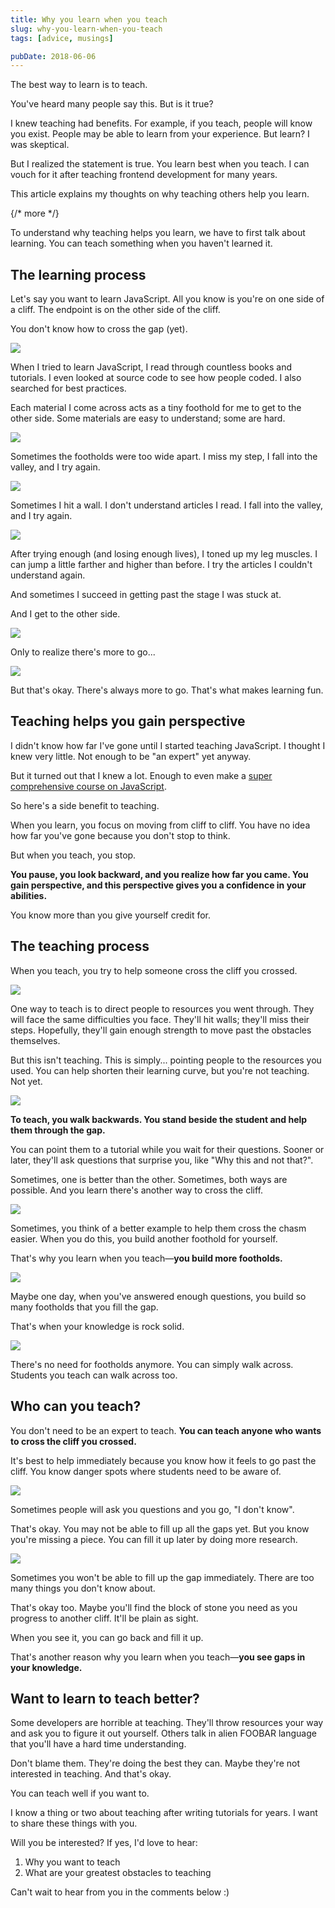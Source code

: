 ```yaml
---
title: Why you learn when you teach
slug: why-you-learn-when-you-teach
tags: [advice, musings]

pubDate: 2018-06-06
---
```


The best way to learn is to teach.

You've heard many people say this. But is it true?

I knew teaching had benefits. For example, if you teach, people will know you exist. People may be able to learn from your experience. But learn? I was skeptical.

But I realized the statement is true. You learn best when you teach. I can vouch for it after teaching frontend development for many years.

This article explains my thoughts on why teaching others help you learn.

{/* more */}

<div class='jsCkClone' data-should-not-clone></div>

To understand why teaching helps you learn, we have to first talk about learning. You can teach something when you haven't learned it.

## The learning process

Let's say you want to learn JavaScript. All you know is you're on one side of a cliff. The endpoint is on the other side of the cliff.

You don't know how to cross the gap (yet).

<Image src='/images/2018/teaching/comic1.jpg' />

When I tried to learn JavaScript, I read through countless books and tutorials. I even looked at source code to see how people coded. I also searched for best practices.

Each material I come across acts as a tiny foothold for me to get to the other side. Some materials are easy to understand; some are hard.

<Image src='/images/2018/teaching/comic2.jpg' />

Sometimes the footholds were too wide apart. I miss my step, I fall into the valley, and I try again.

<Image src='/images/2018/teaching/comic3.jpg' />

Sometimes I hit a wall. I don't understand articles I read. I fall into the valley, and I try again.

<Image src='/images/2018/teaching/comic4.jpg' />

After trying enough (and losing enough lives), I toned up my leg muscles. I can jump a little farther and higher than before. I try the articles I couldn't understand again.

And sometimes I succeed in getting past the stage I was stuck at.

And I get to the other side.

<Image src='/images/2018/teaching/comic5.jpg' />

Only to realize there's more to go...

<Image src='/images/2018/teaching/comic6.jpg' />

But that's okay. There's always more to go. That's what makes learning fun.

## Teaching helps you gain perspective

I didn't know how far I've gone until I started teaching JavaScript. I thought I knew very little. Not enough to be "an expert" yet anyway.

But it turned out that I knew a lot. Enough to even make a [super comprehensive course on JavaScript](https://learnjavascript.today).

So here's a side benefit to teaching.

When you learn, you focus on moving from cliff to cliff. You have no idea how far you've gone because you don't stop to think.

But when you teach, you stop.

**You pause, you look backward, and you realize how far you came. You gain perspective, and this perspective gives you a confidence in your abilities.**

You know more than you give yourself credit for.

## The teaching process

When you teach, you try to help someone cross the cliff you crossed.

<Image src='/images/2018/teaching/comic7.jpg' />

One way to teach is to direct people to resources you went through. They will face the same difficulties you face. They'll hit walls; they'll miss their steps. Hopefully, they'll gain enough strength to move past the obstacles themselves.

But this isn't teaching. This is simply... pointing people to the resources you used. You can help shorten their learning curve, but you're not teaching. Not yet.

<Image src='/images/2018/teaching/comic8.jpg' />

**To teach, you walk backwards. You stand beside the student and help them through the gap.**

You can point them to a tutorial while you wait for their questions. Sooner or later, they'll ask questions that surprise you, like "Why this and not that?".

Sometimes, one is better than the other. Sometimes, both ways are possible. And you learn there's another way to cross the cliff.

<Image src='/images/2018/teaching/comic9.jpg' />

Sometimes, you think of a better example to help them cross the chasm easier. When you do this, you build another foothold for yourself.

That's why you learn when you teach—**you build more footholds.**

<Image src='/images/2018/teaching/comic10.jpg' />

Maybe one day, when you've answered enough questions, you build so many footholds that you fill the gap.

That's when your knowledge is rock solid.

<Image src='/images/2018/teaching/comic11.jpg' />

There's no need for footholds anymore. You can simply walk across. Students you teach can walk across too.

## Who can you teach?

You don't need to be an expert to teach. **You can teach anyone who wants to cross the cliff you crossed.**

It's best to help immediately because you know how it feels to go past the cliff. You know danger spots where students need to be aware of.

<Image src='/images/2018/teaching/comic12.jpg' />

Sometimes people will ask you questions and you go, "I don't know".

That's okay. You may not be able to fill up all the gaps yet. But you know you're missing a piece. You can fill it up later by doing more research.

<Image src='/images/2018/teaching/comic13.jpg' />

Sometimes you won't be able to fill up the gap immediately. There are too many things you don't know about.

That's okay too. Maybe you'll find the block of stone you need as you progress to another cliff. It'll be plain as sight.

When you see it, you can go back and fill it up.

That's another reason why you learn when you teach—**you see gaps in your knowledge.**

## Want to learn to teach better?

Some developers are horrible at teaching. They'll throw resources your way and ask you to figure it out yourself. Others talk in alien FOOBAR language that you'll have a hard time understanding.

Don't blame them. They're doing the best they can. Maybe they're not interested in teaching. And that's okay.

You can teach well if you want to.

I know a thing or two about teaching after writing tutorials for years. I want to share these things with you.

Will you be interested? If yes, I'd love to hear:

1. Why you want to teach
2. What are your greatest obstacles to teaching

Can't wait to hear from you in the comments below :)
